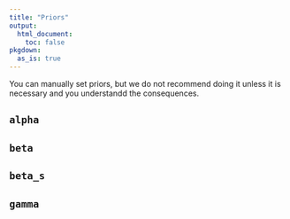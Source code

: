 ```yaml
---
title: "Priors"
output: 
  html_document:
    toc: false
pkgdown:
  as_is: true
---
```


You can manually set priors, but we do not recommend doing it unless it is necessary and you understandd the consequences.


## `alpha`



## `beta`


## `beta_s`


## `gamma`



